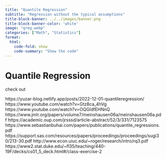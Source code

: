 ```yaml
---
title: "Quantile Regression"
subtitle: "Regression without the typical assumptions"
title-block-banner: ../../images/banner.png
title-block-banner-color: 'white'
image: "qreg.webp"
categories: ["Math", "Statistics"]
format:
  html:
    code-fold: show
    code-summary: "Show the code"
---
```

# Quantile Regression

check out

https://yuzar-blog.netlify.app/posts/2022-12-01-quantileregression/
https://www.youtube.com/watch?v=Gtz8ca_4hVg
https://www.youtube.com/watch?v=OQGIdfEHNnQ
https://www.jmlr.org/papers/volume7/meinshausen06a/meinshausen06a.pdf
https://academic.oup.com/jrsssd/article-abstract/52/3/331/7123575
https://www.sebastianbuhai.com/papers/publications/quantile_regressions.pdf
https://support.sas.com/resources/papers/proceedings/proceedings/sugi30/213-30.pdf
http://www.econ.uiuc.edu/~roger/research/intro/rq3.pdf
https://www2.stat.duke.edu/~fl35/teaching/440-19F/decks/cs01_5_deck.html#/class-exercise-2